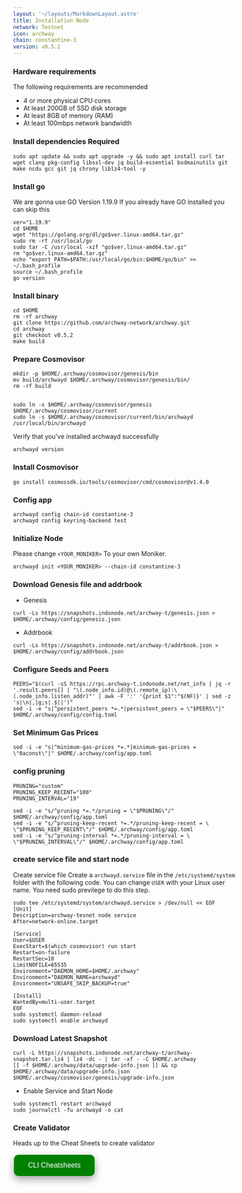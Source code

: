 ```yaml
---
layout: '~/layouts/MarkdownLayout.astro'
title: Installation Node
network: Testnet
icon: archway
chain: constantine-3
version: v0.5.2
---
```


### Hardware requirements

The following requirements are recommended

- 4 or more physical CPU cores
- At least 200GB of SSD disk storage
- At least 8GB of memory (RAM)
- At least 100mbps network bandwidth


### Install dependencies Required

```
sudo apt update && sudo apt upgrade -y && sudo apt install curl tar wget clang pkg-config libssl-dev jq build-essential bsdmainutils git make ncdu gcc git jq chrony liblz4-tool -y
```

### Install go

We are gonna use GO Version 1.19.9
If you already have GO installed you can skip this 

```
ver="1.19.9"
cd $HOME
wget "https://golang.org/dl/go$ver.linux-amd64.tar.gz"
sudo rm -rf /usr/local/go
sudo tar -C /usr/local -xzf "go$ver.linux-amd64.tar.gz"
rm "go$ver.linux-amd64.tar.gz"
echo "export PATH=$PATH:/usr/local/go/bin:$HOME/go/bin" >> ~/.bash_profile
source ~/.bash_profile
go version
```

### Install binary

```
cd $HOME
rm -rf archway
git clone https://github.com/archway-network/archway.git
cd archway
git checkout v0.5.2
make build
```

### Prepare Cosmovisor
```
mkdir -p $HOME/.archway/cosmovisor/genesis/bin
mv build/archwayd $HOME/.archway/cosmovisor/genesis/bin/
rm -rf build


sudo ln -s $HOME/.archway/cosmovisor/genesis $HOME/.archway/cosmovisor/current
sudo ln -s $HOME/.archway/cosmovisor/current/bin/archwayd /usr/local/bin/archwayd
```

Verify that you've installed archwayd successfully

```
archwayd version
```

### Install Cosmovisor
```
go install cosmossdk.io/tools/cosmovisor/cmd/cosmovisor@v1.4.0
```

### Config app

```
archwayd config chain-id constantine-3
archwayd config keyring-backend test
```

### Initialize Node

Please change `<YOUR_MONIKER>` To your own Moniker.

```
archwayd init <YOUR_MONIKER> --chain-id constantine-3
```

### Download Genesis file and addrbook

- Genesis

```
curl -Ls https://snapshots.indonode.net/archway-t/genesis.json > $HOME/.archway/config/genesis.json
```

- Addrbook

```
curl -Ls https://snapshots.indonode.net/archway-t/addrbook.json > $HOME/.archway/config/addrbook.json
```

### Configure Seeds and Peers

```
PEERS="$(curl -sS https://rpc.archway-t.indonode.net/net_info | jq -r '.result.peers[] | "\(.node_info.id)@\(.remote_ip):\(.node_info.listen_addr)"' | awk -F ':' '{print $1":"$(NF)}' | sed -z 's|\n|,|g;s|.$||')"
sed -i -e "s|^persistent_peers *=.*|persistent_peers = \"$PEERS\"|" $HOME/.archway/config/config.toml
```

### Set Minimum Gas Prices

```
sed -i -e "s|^minimum-gas-prices *=.*|minimum-gas-prices = \"0aconst\"|" $HOME/.archway/config/app.toml
```

### config pruning

```
PRUNING="custom"
PRUNING_KEEP_RECENT="100"
PRUNING_INTERVAL="19"

sed -i -e "s/^pruning *=.*/pruning = \"$PRUNING\"/" $HOME/.archway/config/app.toml
sed -i -e "s/^pruning-keep-recent *=.*/pruning-keep-recent = \
\"$PRUNING_KEEP_RECENT\"/" $HOME/.archway/config/app.toml
sed -i -e "s/^pruning-interval *=.*/pruning-interval = \
\"$PRUNING_INTERVAL\"/" $HOME/.archway/config/app.toml
```


### create service file and start node

Create service file
Create a `archwayd.service` file in the `/etc/systemd/system` folder with the following code. 
You can change `USER` with your Linux user name. You need sudo previlege to do this step.

```
sudo tee /etc/systemd/system/archwayd.service > /dev/null << EOF
[Unit]
Description=archway-tesnet node service
After=network-online.target

[Service]
User=$USER
ExecStart=$(which cosmovisor) run start
Restart=on-failure
RestartSec=10
LimitNOFILE=65535
Environment="DAEMON_HOME=$HOME/.archway"
Environment="DAEMON_NAME=archwayd"
Environment="UNSAFE_SKIP_BACKUP=true"

[Install]
WantedBy=multi-user.target
EOF
sudo systemctl daemon-reload
sudo systemctl enable archwayd
```

### Download Latest Snapshot
```
curl -L https://snapshots.indonode.net/archway-t/archway-snapshot.tar.lz4 | lz4 -dc - | tar -xf - -C $HOME/.archway
[[ -f $HOME/.archway/data/upgrade-info.json ]] && cp $HOME/.archway/data/upgrade-info.json $HOME/.archway/cosmovisor/genesis/upgrade-info.json
```

- Enable Service and Start Node

```
sudo systemctl restart archwayd
sudo journalctl -fu archwayd -o cat
```
### Create Validator

Heads up to the Cheat Sheets to create validator

<a href="https://www.indonode.net/testnet/archway/cheat" target="_blank">
  <button style="background-color: green; border: none; color: white; padding: 15px 32px; text-align: center; text-decoration: none; display: inline-block; font-size: 16px; margin: 4px 2px; cursor: pointer; border-radius: 10px; box-shadow: 0 8px 16px 0 rgba(0,0,0,0.2), 0 6px 20px 0 rgba(0,0,0,0.19);" onmouseover="this.style.boxShadow='0 0 0 4px rgba(0,255,0,0.5)'" onmouseout="this.style.boxShadow='0 8px 16px 0 rgba(0,0,0,0.2), 0 6px 20px 0 rgba(0,0,0,0.19)'">CLI Cheatsheets</button>
</a>